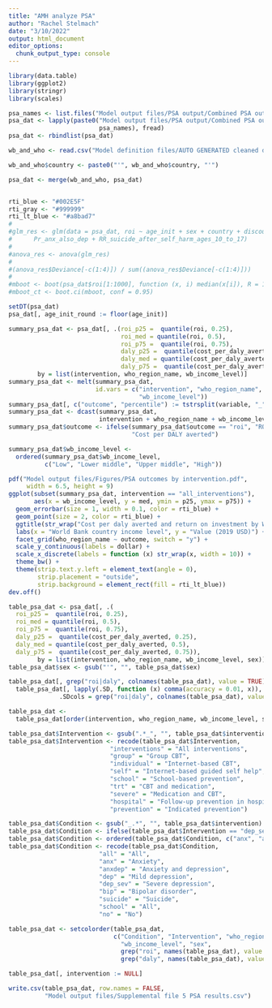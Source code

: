 ---
title: "AMH analyze PSA"
author: "Rachel Stelmach"
date: "3/10/2022"
output: html_document
editor_options: 
  chunk_output_type: console
---

```{r setup}
library(data.table)
library(ggplot2)
library(stringr)
library(scales)

psa_names <- list.files("Model output files/PSA output/Combined PSA output 20220324")
psa_dat <- lapply(paste0("Model output files/PSA output/Combined PSA output 20220324/",
                         psa_names), fread)
psa_dat <- rbindlist(psa_dat)

wb_and_who <- read.csv("Model definition files/AUTO GENERATED cleaned data frames/wb_and_who_countries.csv")

wb_and_who$country <- paste0("'", wb_and_who$country, "'")

psa_dat <- merge(wb_and_who, psa_dat)


rti_blue <- "#002E5F"
rti_gray <- "#999999"
rti_lt_blue <- "#a8bad7"
#
#glm_res <- glm(data = psa_dat, roi ~ age_init + sex + country + discount_rate_annual + 
#      Pr_anx_also_dep + RR_suicide_after_self_harm_ages_10_to_17)
#
#anova_res <- anova(glm_res)
#
#(anova_res$Deviance[-c(1:4)]) / sum((anova_res$Deviance[-c(1:4)]))
#
#mboot <- boot(psa_dat$roi[1:1000], function (x, i) median(x[i]), R = 1000)
#mboot_ct <- boot.ci(mboot, conf = 0.95)
```

```{r summary}
setDT(psa_dat)
psa_dat[, age_init_round := floor(age_init)]

summary_psa_dat <- psa_dat[, .(roi_p25 =  quantile(roi, 0.25), 
                               roi_med = quantile(roi, 0.5),
                               roi_p75 =  quantile(roi, 0.75),
                               daly_p25 =  quantile(cost_per_daly_averted, 0.25), 
                               daly_med = quantile(cost_per_daly_averted, 0.5),
                               daly_p75 =  quantile(cost_per_daly_averted, 0.75)),
        by = list(intervention, who_region_name, wb_income_level)]
summary_psa_dat <- melt(summary_psa_dat, 
                        id.vars = c("intervention", "who_region_name",
                                    "wb_income_level"))
summary_psa_dat[, c("outcome", "percentile") := tstrsplit(variable, "_")]
summary_psa_dat <- dcast(summary_psa_dat,
                         intervention + who_region_name + wb_income_level + outcome ~ percentile)
summary_psa_dat$outcome <- ifelse(summary_psa_dat$outcome == "roi", "ROI",
                                  "Cost per DALY averted")

summary_psa_dat$wb_income_level <-
  ordered(summary_psa_dat$wb_income_level,
          c("Low", "Lower middle", "Upper middle", "High"))

pdf("Model output files/Figures/PSA outcomes by intervention.pdf", 
     width = 6.5, height = 9)
ggplot(subset(summary_psa_dat, intervention == "all_interventions"), 
       aes(x = wb_income_level, y = med, ymin = p25, ymax = p75)) +
  geom_errorbar(size = 1, width = 0.1, color = rti_blue) +
  geom_point(size = 2, color = rti_blue) +
  ggtitle(str_wrap("Cost per daly averted and return on investment by World Bank income level and WHO region, PSA median and interquartile range: all interventions", 50)) +
  labs(x = "World Bank country income level", y = "Value (2019 USD)") +
  facet_grid(who_region_name ~ outcome, switch = "y") +
  scale_y_continuous(labels = dollar) +
  scale_x_discrete(labels = function (x) str_wrap(x, width = 10)) +
  theme_bw() +
  theme(strip.text.y.left = element_text(angle = 0),
        strip.placement = "outside",
        strip.background = element_rect(fill = rti_lt_blue))
dev.off()
```

```{r table_output}
table_psa_dat <- psa_dat[, .(
  roi_p25 =  quantile(roi, 0.25), 
  roi_med = quantile(roi, 0.5),
  roi_p75 =  quantile(roi, 0.75), 
  daly_p25 =  quantile(cost_per_daly_averted, 0.25), 
  daly_med = quantile(cost_per_daly_averted, 0.5),
  daly_p75 =  quantile(cost_per_daly_averted, 0.75)),
        by = list(intervention, who_region_name, wb_income_level, sex)]
table_psa_dat$sex <- gsub("'", "", table_psa_dat$sex)

table_psa_dat[, grep("roi|daly", colnames(table_psa_dat), value = TRUE)] <-
  table_psa_dat[, lapply(.SD, function (x) comma(accuracy = 0.01, x)), 
              .SDcols = grep("roi|daly", colnames(table_psa_dat), value = TRUE)]

table_psa_dat <- 
  table_psa_dat[order(intervention, who_region_name, wb_income_level, sex), ]

table_psa_dat$Intervention <- gsub(".*_", "", table_psa_dat$intervention)
table_psa_dat$Intervention <- recode(table_psa_dat$Intervention,
                            "interventions" = "All interventions",
                            "group" = "Group CBT",
                            "individual" = "Internet-based CBT",
                            "self" = "Internet-based guided self help",
                            "school" = "School-based prevention",
                            "trt" = "CBT and medication",
                            "severe" = "Medication and CBT",
                            "hospital" = "Follow-up prevention in hospitals",
                            "prevention" = "Indicated prevention")

table_psa_dat$Condition <- gsub("_.*", "", table_psa_dat$intervention)
table_psa_dat$Condition <- ifelse(table_psa_dat$Intervention == "dep_severe_trt", "dep_sev", table_psa_dat$Condition)
table_psa_dat$Condition <- ordered(table_psa_dat$Condition, c("anx", "anxdep", "dep", "dep_sev", "bip", "suicide", "no", "school", "all"))
table_psa_dat$Condition <- recode(table_psa_dat$Condition,
                         "all" = "All", 
                         "anx" = "Anxiety",
                         "anxdep" = "Anxiety and depression",
                         "dep" = "Mild depression", 
                         "dep_sev" = "Severe depression",
                         "bip" = "Bipolar disorder",
                         "suicide" = "Suicide",
                         "school" = "All",
                         "no" = "No")

table_psa_dat <- setcolorder(table_psa_dat, 
                             c("Condition", "Intervention", "who_region_name",
                               "wb_income_level", "sex",
                               grep("roi", names(table_psa_dat), value = TRUE),
                               grep("daly", names(table_psa_dat), value = TRUE)))

table_psa_dat[, intervention := NULL]

write.csv(table_psa_dat, row.names = FALSE,
          "Model output files/Supplemental file 5 PSA results.csv")
```